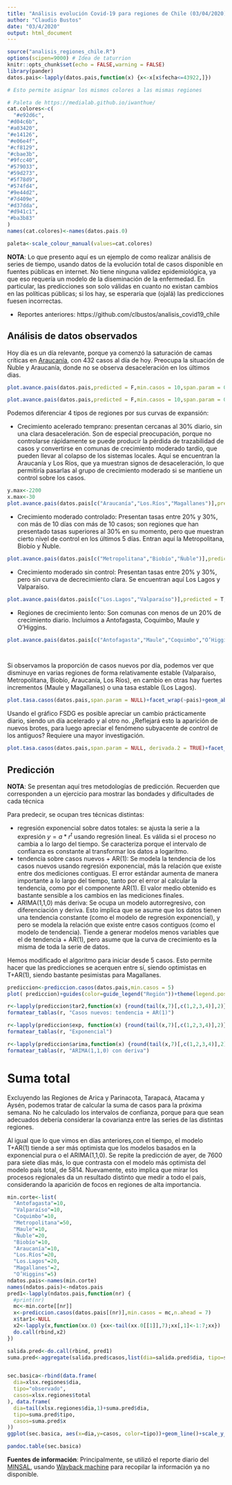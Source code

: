 ```yaml
---
title: "Análisis evolución Covid-19 para regiones de Chile (03/04/2020)"
author: "Claudio Bustos"
date: "03/4/2020"
output: html_document
---
```


```r
source("analisis_regiones_chile.R")
options(scipen=9000) # Idea de taturrion
knitr::opts_chunk$set(echo = FALSE,warning = FALSE)
library(pander)
datos.pais<-lapply(datos.pais,function(x) {x<-x[x$fecha<=43922,]})

# Esto permite asignar los mismos colores a las mismas regiones

# Paleta de https://medialab.github.io/iwanthue/
cat.colores<-c(
  "#e92d6c",
"#d04c6b",
"#a03420",
"#e14126",
"#e06e4f",
"#cf8129",
"#cbae3b",
"#9fcc40",
"#579033",
"#59d273",
"#5f78d9",
"#574fd4",
"#9e44d2",
"#7d409e",
"#d37dda",
"#d941c1",
"#ba3b83"
)
names(cat.colores)<-names(datos.pais.0)

paleta<-scale_colour_manual(values=cat.colores)

```

**NOTA**: Lo que presento aquí es un ejemplo de como realizar análisis de series de tiempo, usando datos de la evolución total de casos disponible en fuentes públicas en internet. No tiene ninguna validez epidemiológica, ya que eso requería un modelo de la diseminación de la enfermedad. En particular, las predicciones son solo válidas en cuanto no existan cambios en las políticas públicas; si los hay, se esperaría que (ojalá) las predicciones fuesen incorrectas.


* Reportes anteriores: https://github.com/clbustos/analisis_covid19_chile 


## Análisis de datos observados


Hoy día es un día relevante, porque ya comenzó la saturación de camas críticas en [Araucanía](https://digital.lasegunda.com/2020/04/03/A/BM3PK838#zoom=page-width),  con 432 casos al día de hoy. Preocupa la situación de Ñuble y Araucanía, donde no se observa desaceleración en los últimos dias.

```r
plot.avance.pais(datos.pais,predicted = F,min.casos = 10,span.param = 0.7)+guides(color=guide_legend("Región"))+theme_bw()+paleta

plot.avance.pais(datos.pais,predicted = F,min.casos = 10,span.param = 0.7)+guides(color=guide_legend("Región"))+facet_wrap(~pais)+paleta+theme_bw()
```

Podemos diferenciar 4 tipos de regiones por sus curvas de expansión:

* Crecimiento acelerado temprano: presentan cercanas al 30% diario, sin una clara desaceleración. Son de especial preocupación, porque no controlarse rápidamente se puede producir la pérdida de trazabilidad de casos y convertirse en comunas de crecimiento moderado tardío, que pueden llevar al colapso de los sistemas locales. Aquí se encuentran la Araucanía y Los Ríos, que ya muestran signos de desaceleración, lo que permitiría pasarlas al grupo de crecimiento moderado si se mantiene un control sobre los casos.

```r
y.max<-2200
x.max<-30
plot.avance.pais(datos.pais[c("Araucanía","Los.Ríos","Magallanes")],predicted = T,min.casos = 10, span.param = NULL)+facet_wrap(~pais)+scale_y_continuous(limits=c(NA,y.max),trans="log10")+guides(color=guide_legend("Región"))+scale_x_continuous(limits=c(0,x.max))+paleta
```

* Crecimiento moderado controlado: Presentan tasas entre 20% y 30%, con más de 10 días con más de 10 casos; son regiones que han presentado tasas superiores al 30% en su momento, pero que muestran cierto nivel de control en los últimos 5 días. Entran aquí la Metropolitana, Biobío y Ñuble.

```r
plot.avance.pais(datos.pais[c("Metropolitana","Biobío","Ñuble")],predicted = T,min.casos = 10, span.param = NULL)+facet_wrap(~pais)+scale_y_continuous(limits=c(NA,y.max),trans="log10")+guides(color=guide_legend("Región"))+scale_x_continuous(limits=c(0,x.max))+paleta
```

* Crecimiento moderado sin control: Presentan tasas entre 20% y 30%, pero sin curva de decrecimiento clara. Se encuentran aquí Los Lagos y Valparaíso.

```r
plot.avance.pais(datos.pais[c("Los.Lagos","Valparaíso")],predicted = T,min.casos = 10, span.param = NULL)+facet_wrap(~pais)+scale_y_continuous(limits=c(NA,y.max),trans="log10")+guides(color=guide_legend("Región"))+scale_x_continuous(limits=c(0,x.max))+paleta
```

* Regiones de crecimiento lento: Son comunas con menos de un 20% de crecimiento diario. Incluimos a Antofagasta, Coquimbo, Maule y O'Higgins.

```r
plot.avance.pais(datos.pais[c("Antofagasta","Maule","Coquimbo","O’Higgins")],predicted = T,min.casos = 10, span.param = NULL)+facet_wrap(~pais)+scale_y_continuous(limits=c(NA,y.max),trans="log10")+guides(color=guide_legend("Región"))+scale_x_continuous(limits=c(0,x.max))+paleta

  
```


Si observamos la proporción de casos nuevos por día, podemos ver que disminuye en varias regiones de forma relativamente estable (Valparaíso, Metropolitana, Biobío, Araucanía, Los Ríos), en cambio en otras hay fuertes incrementos (Maule y Magallanes) o una tasa estable (Los Lagos).

```r
plot.tasa.casos(datos.pais,span.param = NULL)+facet_wrap(~pais)+geom_abline(slope=0,intercept=1.2,col="darkgreen",alpha=0.5)+geom_abline(slope=0,intercept=1.4,col="orange",alpha=0.5)+guides(color=guide_legend("Región"))+paleta
```

Usando el gráfico FSDG es posible apreciar un cambio prácticamente diario, siendo un día acelerado y al otro no. ¿Reflejará esto la aparición de nuevos brotes, para luego apreciar el fenómeno subyacente de control de los antiguos? Requiere una mayor investigación.

```r
plot.tasa.casos(datos.pais,span.param = NULL, derivada.2 = TRUE)+facet_wrap(~pais)+geom_abline(slope=0,intercept=1,col="darkgreen",alpha=0.5)+guides(color=guide_legend("Región"))+paleta
```

## Predicción

**NOTA**: Se presentan aquí tres metodologías de predicción. Recuerden que corresponden a un ejercicio para mostrar las bondades y dificultades de cada técnica

Para predecir, se ocupan tres técnicas distintas:

* regresión exponencial sobre datos totales: se ajusta la serie a la expresión $y=a * r^t$ usando regresión lineal. Es válida si el proceso no cambia a lo largo del tiempo. Se caracteriza porque el intervalo de confianza es constante al transformar los datos a logaritmo. 
* tendencia sobre casos nuevos + AR(1): Se modela la tendencia de los casos nuevos usando regresión exponencial, más la relación que existe entre dos mediciones contiguas. El error estándar aumenta de manera importante a lo largo del tiempo, tanto por el error al calcular la tendencia, como por el componente AR(1). El valor medio obtenido es bastante sensible a los cambios en las mediciones finales.
* ARIMA(1,1,0) más deriva: Se ocupa un modelo autorregresivo, con diferenciación y deriva. Esto implica que se asume que los datos tienen una tendencia constante (como el modelo de regresión exponencial), y pero se modela la relación que existe entre casos contiguos (como el modelo de tendencia). Tiende a generar modelos menos variables que el de tendencia + AR(1), pero asume que la curva de crecimiento es la misma de toda la serie de datos.

Hemos modificado el algoritmo para iniciar desde 5 casos. Esto permite hacer que las predicciones se acerquen entre sí, siendo optimistas en T+AR(1), siendo bastante pesimistas para Magallanes.

```r
prediccion<-prediccion.casos(datos.pais,min.casos = 5)
plot( prediccion)+guides(color=guide_legend("Región"))+theme(legend.position="bottom", legend.direction = "vertical")
```


```r
r<-lapply(prediccion$tar2,function(x) {round(tail(x,7)[,c(1,2,3,4)],2)})
formatear_tablas(r, "Casos nuevos: tendencia + AR(1)")
```

```r
r<-lapply(prediccion$exp, function(x) {round(tail(x,7)[,c(1,2,3,4)],2)})
formatear_tablas(r, "Exponencial")
```


```r
r<-lapply(prediccion$arima,function(x) {round(tail(x,7)[,c(1,2,3,4)],2)})
formatear_tablas(r, "ARIMA(1,1,0) con deriva")
```



# Suma total
Excluyendo las Regiones de Arica y Parinacota, Tarapacá, Atacama y Aysén, podemos tratar de calcular la suma de casos para la próxima semana. No he calculado los intervalos de confianza, porque para que sean adecuados debería considerar la covarianza entre las series de las distintas regiones.

Al igual que lo que vimos en días anteriores,con el tiempo, el modelo T+AR(1) tiende a ser más optimista que los modelos basados en la exponencial pura o el ARIMA(1,1,0). Se repite la predicción de ayer, de 7600 para siete días más, lo que contrasta con el modelo más optimista del modelo país total, de 5814. Nuevamente, esto implica que mirar los procesos regionales da un resultado distinto que medir a todo el país, considerando la aparición de focos en regiones de alta importancia.

```r

min.corte<-list(
  "Antofagasta"=10,
  "Valparaíso"=10,
  "Coquimbo"=10,
  "Metropolitana"=50,
  "Maule"=10,
  "Ñuble"=20,   
  "Biobío"=10,
  "Araucanía"=10,
  "Los.Ríos"=20,
  "Los.Lagos"=20,
  "Magallanes"=2,
  "O’Higgins"=5)
ndatos.pais<-names(min.corte)
names(ndatos.pais)<-ndatos.pais
pred1<-lapply(ndatos.pais,function(nr) {
  #print(nr)
  mc<-min.corte[[nr]]
  x<-prediccion.casos(datos.pais[(nr)],min.casos = mc,n.ahead = 7)
  x$tar1<-NULL
  x2<-lapply(x,function(xx.0) {xx<-tail(xx.0[[1]],7);xx[,1]<-1:7;xx})
  do.call(rbind,x2)
})

salida.pred<-do.call(rbind, pred1)
suma.pred<-aggregate(salida.pred$casos,list(dia=salida.pred$dia, tipo=salida.pred$tipo), sum)


sec.basica<-rbind(data.frame(
  dia=xlsx.regiones$dia,
  tipo="observado",
  casos=xlsx.regiones$total
), data.frame(
  dia=tail(xlsx.regiones$dia,1)+suma.pred$dia,
  tipo=suma.pred$tipo,
  casos=suma.pred$x
))
ggplot(sec.basica, aes(x=dia,y=casos, color=tipo))+geom_line()+scale_y_continuous(trans="log10")
```

```r
pandoc.table(sec.basica)
```

**Fuentes de información**:
Principalmente, se utilizó el reporte diario del [MINSAL](https://www.minsal.cl/nuevo-coronavirus-2019-ncov/casos-confirmados-en-chile-covid-19/), usando [Wayback machine](https://archive.org/web/) para recopilar la información ya no disponible.

